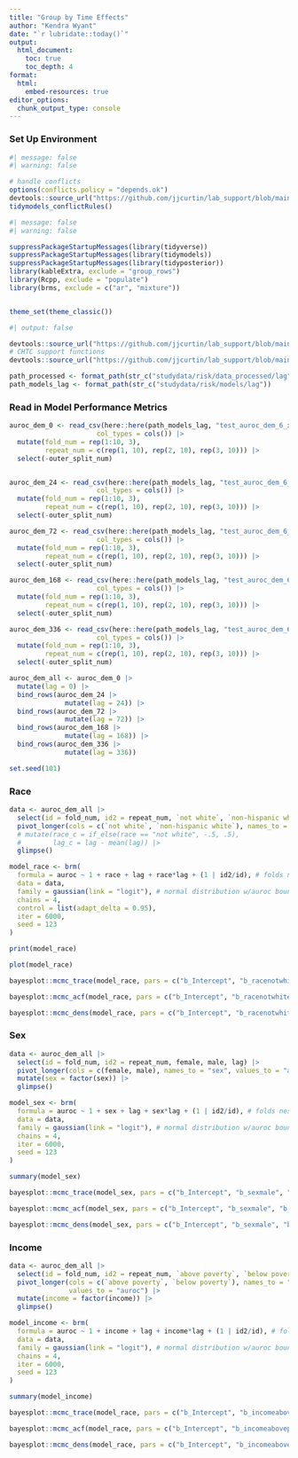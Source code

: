 ```yaml
---
title: "Group by Time Effects"
author: "Kendra Wyant"
date: "`r lubridate::today()`"
output: 
  html_document:
    toc: true 
    toc_depth: 4
format:
  html:
    embed-resources: true
editor_options: 
  chunk_output_type: console
---
```


### Set Up Environment


```r
#| message: false
#| warning: false

# handle conflicts
options(conflicts.policy = "depends.ok")
devtools::source_url("https://github.com/jjcurtin/lab_support/blob/main/fun_ml.R?raw=true")
tidymodels_conflictRules()
```


```r
#| message: false
#| warning: false

suppressPackageStartupMessages(library(tidyverse))
suppressPackageStartupMessages(library(tidymodels))
suppressPackageStartupMessages(library(tidyposterior))
library(kableExtra, exclude = "group_rows")
library(Rcpp, exclude = "populate")
library(brms, exclude = c("ar", "mixture"))


theme_set(theme_classic()) 
```


```r
#| output: false

devtools::source_url("https://github.com/jjcurtin/lab_support/blob/main/format_path.R?raw=true")
# CHTC support functions
devtools::source_url("https://github.com/jjcurtin/lab_support/blob/main/chtc/static_files/fun_chtc.R?raw=true")
```

```r
path_processed <- format_path(str_c("studydata/risk/data_processed/lag"))
path_models_lag <- format_path(str_c("studydata/risk/models/lag"))
```


### Read in Model Performance Metrics

```r
auroc_dem_0 <- read_csv(here::here(path_models_lag, "test_auroc_dem_6_x_5_1week_0_v1_nested.csv"),
                      col_types = cols()) |> 
  mutate(fold_num = rep(1:10, 3),
         repeat_num = c(rep(1, 10), rep(2, 10), rep(3, 10))) |> 
  select(-outer_split_num)


auroc_dem_24 <- read_csv(here::here(path_models_lag, "test_auroc_dem_6_x_5_1week_24_v1_nested.csv"),
                      col_types = cols()) |> 
  mutate(fold_num = rep(1:10, 3),
         repeat_num = c(rep(1, 10), rep(2, 10), rep(3, 10))) |> 
  select(-outer_split_num)

auroc_dem_72 <- read_csv(here::here(path_models_lag, "test_auroc_dem_6_x_5_1week_72_v1_nested.csv"),
                      col_types = cols()) |> 
  mutate(fold_num = rep(1:10, 3),
         repeat_num = c(rep(1, 10), rep(2, 10), rep(3, 10))) |> 
  select(-outer_split_num)

auroc_dem_168 <- read_csv(here::here(path_models_lag, "test_auroc_dem_6_x_5_1week_168_v1_nested.csv"),
                      col_types = cols()) |> 
  mutate(fold_num = rep(1:10, 3),
         repeat_num = c(rep(1, 10), rep(2, 10), rep(3, 10))) |> 
  select(-outer_split_num)

auroc_dem_336 <- read_csv(here::here(path_models_lag, "test_auroc_dem_6_x_5_1week_336_v1_nested.csv"),
                      col_types = cols()) |> 
  mutate(fold_num = rep(1:10, 3),
         repeat_num = c(rep(1, 10), rep(2, 10), rep(3, 10))) |> 
  select(-outer_split_num)
```


```r
auroc_dem_all <- auroc_dem_0 |> 
  mutate(lag = 0) |> 
  bind_rows(auroc_dem_24 |> 
              mutate(lag = 24)) |>
  bind_rows(auroc_dem_72 |> 
              mutate(lag = 72)) |>
  bind_rows(auroc_dem_168 |> 
              mutate(lag = 168)) |>
  bind_rows(auroc_dem_336 |> 
              mutate(lag = 336))

set.seed(101)
```

### Race

```r
data <- auroc_dem_all |> 
  select(id = fold_num, id2 = repeat_num, `not white`, `non-hispanic white` = white, lag) |> 
  pivot_longer(cols = c(`not white`, `non-hispanic white`), names_to = "race", values_to = "auroc") |> 
  # mutate(race_c = if_else(race == "not white", -.5, .5),
  #        lag_c = lag - mean(lag)) |> 
  glimpse()

model_race <- brm(
  formula = auroc ~ 1 + race + lag + race*lag + (1 | id2/id), # folds nested in repeats
  data = data,
  family = gaussian(link = "logit"), # normal distribution w/auroc bounded between 0 and 1
  chains = 4,
  control = list(adapt_delta = 0.95), 
  iter = 6000,
  seed = 123
)

print(model_race)
```

```r
plot(model_race)
```


```r
bayesplot::mcmc_trace(model_race, pars = c("b_Intercept", "b_racenotwhite", "b_lag", "b_racenotwhite:lag"))

bayesplot::mcmc_acf(model_race, pars = c("b_Intercept", "b_racenotwhite", "b_lag", "b_racenotwhite:lag"))

bayesplot::mcmc_dens(model_race, pars = c("b_Intercept", "b_racenotwhite", "b_lag", "b_racenotwhite:lag"))
```

### Sex
```r
data <- auroc_dem_all |> 
  select(id = fold_num, id2 = repeat_num, female, male, lag) |> 
  pivot_longer(cols = c(female, male), names_to = "sex", values_to = "auroc") |>
  mutate(sex = factor(sex)) |>
  glimpse()

model_sex <- brm(
  formula = auroc ~ 1 + sex + lag + sex*lag + (1 | id2/id), # folds nested in repeats 
  data = data,
  family = gaussian(link = "logit"), # normal distribution w/auroc bounded between 0 and 1
  chains = 4,
  iter = 6000,
  seed = 123
)

summary(model_sex)
```

```r
bayesplot::mcmc_trace(model_sex, pars = c("b_Intercept", "b_sexmale", "b_lag", "b_sexmale:lag"))

bayesplot::mcmc_acf(model_sex, pars = c("b_Intercept", "b_sexmale", "b_lag", "b_sexmale:lag"))

bayesplot::mcmc_dens(model_sex, pars = c("b_Intercept", "b_sexmale", "b_lag", "b_sexmale:lag"))
```

### Income
```r
data <- auroc_dem_all |> 
  select(id = fold_num, id2 = repeat_num, `above poverty`, `below poverty`, lag) |> 
  pivot_longer(cols = c(`above poverty`, `below poverty`), names_to = "income", 
               values_to = "auroc") |>
  mutate(income = factor(income)) |>
  glimpse()

model_income <- brm(
  formula = auroc ~ 1 + income + lag + income*lag + (1 | id2/id), # folds nested in repeats
  data = data,
  family = gaussian(link = "logit"), # normal distribution w/auroc bounded between 0 and 1
  chains = 4,
  iter = 6000,
  seed = 123
)

summary(model_income)
```

```r
bayesplot::mcmc_trace(model_race, pars = c("b_Intercept", "b_incomeabovepoverty", "b_lag", "b_incomeabovepoverty:lag"))

bayesplot::mcmc_acf(model_race, pars = c("b_Intercept", "b_incomeabovepoverty", "b_lag", "b_incomeabovepoverty:lag"))

bayesplot::mcmc_dens(model_race, pars = c("b_Intercept", "b_incomeabovepoverty", "b_lag", "b_incomeabovepoverty:lag"))
```